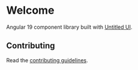 
<Meta title="intro/Welcome" />

# Welcome

Angular 19 component library built with [Untitled UI](https://www.untitledui.com/).

## Contributing

Read the [contributing guidelines](https://github.com/cocco3/mono-angular?tab=readme-ov-file#contributing).
